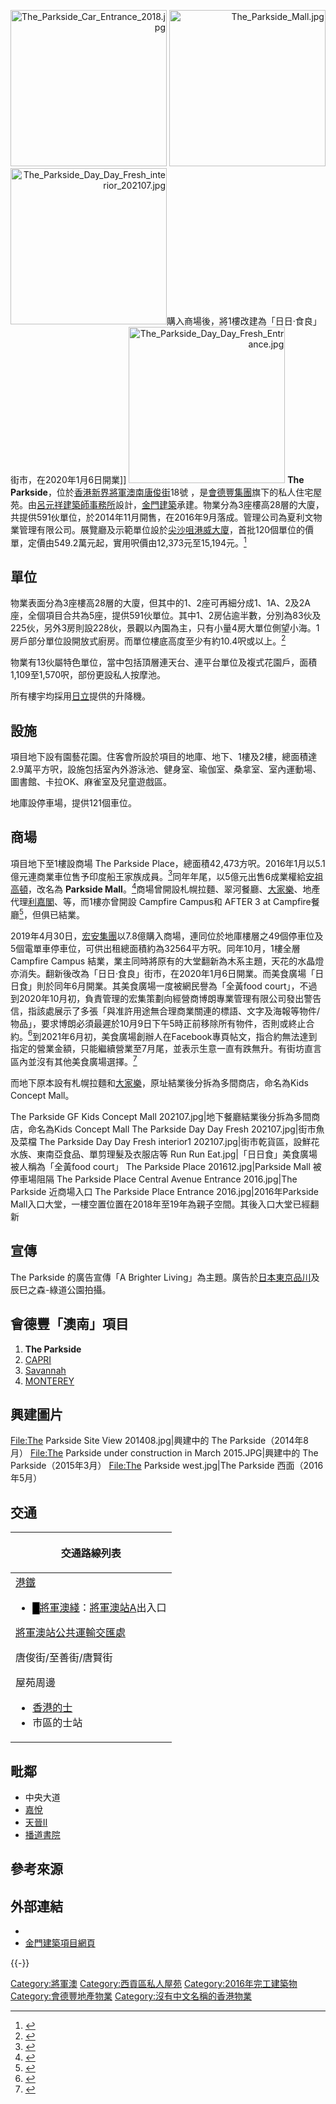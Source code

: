 {{Infobox_housinghk 
| name = The Parkside
| logo= [[File:Parkside.png|170px]]
| photo = The Parkside 201911.jpg
| phototitle = The Parkside東面
| address= {{HK}}[[新界|新界]][[將軍澳南|將軍澳南]][[唐俊街|唐俊街]]18號
| lot=  [[將軍澳|將軍澳]]市地段第119號
| developer= [[會德豐|會德豐集團]]
| manager= 夏利文物業管理有限公司
| use = 住宅
| blocknumber = 3
| floor_area = 
| floornumber = 28
| yearofcompletion = 2016年9月
| former = 填海地
| website = {{Official website|www.theparkside.com.hk/}}
}}
<mapframe text="地图" width="250" height="250" zoom="18" latitude="22.30522" longitude="114.26097" align="right" lang="zh"/>
[[File:The_Parkside_Car_Entrance_2018.jpg|250px]]
[[File:The_Parkside_Mall.jpg|250px]]
[[File:The_Parkside_Day_Day_Fresh_interior_202107.jpg|250px]]購入商場後，將1樓改建為「日日·食良」街市，在2020年1月6日開業]]
[[File:The_Parkside_Day_Day_Fresh_Entrance.jpg|250px]]
'''The Parkside'''，位於[[香港|香港]][[新界|新界]][[將軍澳南|將軍澳南]][[唐俊街|唐俊街]]18號 ，是[[會德豐|會德豐集團]]旗下的私人住宅屋苑。由[[呂元祥建築師事務所|呂元祥建築師事務所]]設計，[[金門建築|金門建築]]承建。物業分為3座樓高28層的大廈，共提供591伙單位，於2014年11月開售，在2016年9月落成。管理公司為夏利文物業管理有限公司。展覽廳及示範單位設於[[尖沙咀|尖沙咀]][[港威大廈|港威大廈]]，首批120個單位的價單，定價由549.2萬元起，實用呎價由12,373元至15,194元。<ref>{{cite news|title=The Parkside首推120伙 定價549.2萬起[19:17]|url=http://property.mpfinance.com/cfm/pa3.cfm?File=20141106/pab01/pr519170.txt|language=zh-hk|publisher=明報|date=2014年11月6日|accessdate=2016年4月28日}}</ref>

== 單位 ==
物業表面分為3座樓高28層的大廈，但其中的1、2座可再細分成1、1A、2及2A座，全個項目合共為5座，提供591伙單位。其中1、2房佔逾半數，分別為83伙及225伙，另外3房則設228伙，景觀以內園為主，只有小量4房大單位側望小海。1房戶部分單位設開放式廚房。而單位樓底高度至少有約10.4呎或以上。<ref>{{cite news|title=THE PARKSIDE 主打兩三房 吸換樓客|url=http://news.mingpao.com/pns/the%20parkside%20%E4%B8%BB%E6%89%93%E5%85%A9%E4%B8%89%E6%88%BF%20%20%E5%90%B8%E6%8F%9B%E6%A8%93%E5%AE%A2/web_tc/article/20141122/s00004/1416592652293|publisher=明報|date=2014年11月22日|accessdate=2016年4月28日|archive-date=2016年6月4日|archive-url=https://web.archive.org/web/20160604130019/http://news.mingpao.com/pns/the%20parkside%20%E4%B8%BB%E6%89%93%E5%85%A9%E4%B8%89%E6%88%BF%20%20%E5%90%B8%E6%8F%9B%E6%A8%93%E5%AE%A2/web_tc/article/20141122/s00004/1416592652293|dead-url=no}}</ref>

物業有13伙屬特色單位，當中包括頂層連天台、連平台單位及複式花園戶，面積1,109至1,570呎，部份更設私人按摩池。

所有樓宇均採用[[日立製作所|日立]]提供的升降機。

== 設施 ==
項目地下設有園藝花園。住客會所設於項目的地庫、地下、1樓及2樓，總面積達2.9萬平方呎，設施包括室內外游泳池、健身室、瑜伽室、桑拿室、室內運動場、圖書館、卡拉OK、麻雀室及兒童遊戲區。

地庫設停車場，提供121個車位。

== 商場 ==
項目地下至1樓設商場 The Parkside Place，總面積42,473方呎。2016年1月以5.1億元連商業車位售予印度船王家族成員。<ref>{{cite news|title=會德豐5.1億沽THE PARKSIDE商場車位|url=http://hk.on.cc/hk/bkn/cnt/finance/20160104/bkn-20160104211413214-0104_00842_001.html|language=zh-hk|publisher=on.cc東網專訊|date=2016年1月4日|accessdate=2016年4月28日|archive-date=2016年2月2日|archive-url=https://web.archive.org/web/20160202044718/http://hk.on.cc/hk/bkn/cnt/finance/20160104/bkn-20160104211413214-0104_00842_001.html|dead-url=no}}</ref>同年年尾，以5億元出售6成業權給[[安祖高頓|安祖高頓]]，改名為 '''Parkside Mall'''。<ref>{{cite news|title=PARKSIDE轉手賺6成 資金轉戰地區商舖|url=http://m.capital-hk.com/common_emag/view_content_capitalweekly_mobile.php?issue_no=20161124&pub_id=1&cat_id=:0300:0303:&art_id=2538|language=zh-hk|publisher=資本雜誌|date=2016年11月24日|accessdate=2017年2月4日|deadurl=yes|archiveurl=https://web.archive.org/web/20170204085232/http://m.capital-hk.com/common_emag/view_content_capitalweekly_mobile.php?issue_no=20161124&pub_id=1&cat_id=:0300:0303:&art_id=2538|archivedate=2017年2月4日}}</ref>商場曾開設札幌拉麵、翠河餐廳、[[大家樂|大家樂]]、地產代理[[利嘉閣|利嘉閣]]、等，而1樓亦曾開設 Campfire Campus和 AFTER 3 at Campfire餐廳<ref>{{cite news |title=Parkside商場劈租 低嘉悅逾六成 |url=http://hk.apple.nextmedia.com/financeestate/art/20170117/19899429 |language=zh-hk |publisher=蘋果日報 |date=2017年1月17日 |accessdate=2017年8月13日 |archive-date=2017年8月13日 |archive-url=https://web.archive.org/web/20170813104806/http://hk.apple.nextmedia.com/financeestate/art/20170117/19899429 |dead-url=no }}</ref>，但俱已結業。

2019年4月30日，[[宏安集團|宏安集團]]以7.8億購入商場，連同位於地庫樓層之49個停車位及5個電單車停車位，可供出租總面積約為32564平方呎。同年10月，1樓全層 Campfire Campus 結業，業主同時將原有的大堂翻新為木系主題，天花的水晶燈亦消失。翻新後改為「日日·食良」街市，在2020年1月6日開業。而美食廣場「日日食」則於同年6月開業。其美食廣場一度被網民譽為「全黃food court」，不過到2020年10月初，負責管理的宏集策劃向經營商博朗專業管理有限公司發出警告信，指該處展示了多張「與准許用途無合理商業關連的標語、文字及海報等物件/物品」，要求博朗必須最遲於10月9日下午5時正前移除所有物件，否則或終止合約。<ref>{{cite news |title=將軍澳「全黃food court」貼文宣 管理公司警告經營商5pm前移除否則或終止合約 |url=https://hk.appledaily.com/local/20201009/MQRF23NZJRGF3DDWCREHMFH4WQ/ |accessdate=2020-10-16 |work=蘋果日報 |date=2020-10-09 |archive-date=2021-06-21 |archive-url=https://web.archive.org/web/20210621172539/https://hk.appledaily.com/local/20201009/MQRF23NZJRGF3DDWCREHMFH4WQ/ |dead-url=yes }}</ref>到2021年6月初，美食廣場創辦人在Facebook專頁帖文，指合約無法達到指定的營業金額，只能繼續營業至7月尾，並表示生意一直有跌無升。有街坊直言區內並沒有其他美食廣場選擇。<ref>{{cite news |title=黃店告急｜將軍澳全黃美食廣場遭業主勸退 或七月結業市民跨區懲罰 |url=https://hk.appledaily.com/lifestyle/20210609/S5ZBOESUJRC3HHE6F3IAS5TKUM/ |accessdate=2021-06-10 |work=蘋果日報 |date=2021-06-09 |archive-date=2021-06-08 |archive-url=https://web.archive.org/web/20210608164633/https://hk.appledaily.com/lifestyle/20210609/S5ZBOESUJRC3HHE6F3IAS5TKUM/ |dead-url=no }}</ref>

而地下原本設有札幌拉麵和[[大家樂|大家樂]]，原址結業後分拆為多間商店，命名為Kids Concept Mall。

<gallery>
The Parkside GF Kids Concept Mall 202107.jpg|地下餐廳結業後分拆為多間商店，命名為Kids Concept Mall
The Parkside Day Day Fresh 202107.jpg|街市魚及菜檔
The Parkside Day Day Fresh interior1 202107.jpg|街市乾貨區，設鮮花水族、東南亞食品、單剪理髮及衣服店等
Run Run Eat.jpg|「日日食」美食廣場被人稱為「全黃food court」
The Parkside Place 201612.jpg|Parkside Mall 被停車場阻隔
The Parkside Place Central Avenue Entrance 2016.jpg|The Parkside 近商場入口
The Parkside Place Entrance 2016.jpg|2016年Parkside Mall入口大堂，一樓空置位置在2018年至19年為親子空間。其後入口大堂已經翻新
</gallery>

== 宣傳 ==
The Parkside 的廣告宣傳「A Brighter Living」為主題。廣告於[[日本|日本]][[東京|東京]][[品川|品川]]及辰巳之森-綠道公園拍攝。

==會德豐「澳南」項目==
#'''The Parkside'''
#[[CAPRI|CAPRI]]
#[[Savannah_(住宅)|Savannah]]
#[[MONTEREY|MONTEREY]]

==興建圖片==
<gallery widths=220>
File:The Parkside Site View 201408.jpg|興建中的 The Parkside（2014年8月）
File:The Parkside under construction in March 2015.JPG|興建中的 The Parkside（2015年3月）
File:The Parkside west.jpg|The Parkside 西面（2016年5月）
</gallery>

==交通==
{| class="mw-collapsible mw-collapsed wikitable" style="margin: 0 auto; width: auto;" 
! 交通路線列表
|-
|
;[[港鐵|港鐵]]
*<font color="{{將軍澳綫色彩}}">█</font>[[將軍澳綫|將軍澳綫]]：[[將軍澳站|將軍澳站]]A出入口

;[[將軍澳站公共運輸交匯處|將軍澳站公共運輸交匯處]]
{{九龍新界巴士簡單列表|792M|796C|796S|796X|797M|N796}}
{{大嶼山巴士簡單列表|A29P}}
{{新界專線小巴簡單列表|103M|110|110A|112S|114A}}

;唐俊街/至善街/唐賢街
{{九龍新界巴士簡單列表|796C|796E|796P|796X}}
{{新界專線小巴簡單列表|103M|108A|112S|114A|114B}}

;屋苑周邊
{{九龍新界巴士簡單列表|93M|290|290A|290B|290X|296A|296C|296D|296M|792M|796C|796P|796S|796X|798|798B|893|N290|N293|N796}}
{{大嶼山巴士簡單列表|A29P|E22A|E22C|E22S|N29}}
{{過海隧道巴士簡單列表|694|N691}}
{{新界專線小巴簡單列表|103M|108A|110|110A|112S|114A}}
*[[香港的士|香港的士]]
*市區的士站
|}

==毗鄰==
* 中央大道
* [[嘉悅|嘉悅]]
* [[天晉#天晉II|天晉II]]
* [[播道書院|播道書院]]

==參考來源==
{{reflist|2}}

==外部連結==
{{commonscat|The Parkside}}
* {{Official website|www.theparkside.com.hk/}}
* [https://web.archive.org/web/20170221071508/http://www.gammonconstruction.com/tc/html/projects/projects-7ae7d39e452b444aada3e4ded37ebc1f.html 金門建築項目網頁]

{{-}}
{{九龍倉集團/會德豐}}
{{DEFAULTSORT: the parkside}}

[[Category:將軍澳|Category:將軍澳]]
[[Category:西貢區私人屋苑|Category:西貢區私人屋苑]]
[[Category:2016年完工建築物|Category:2016年完工建築物]]
[[Category:會德豐地產物業|Category:會德豐地產物業]]
[[Category:沒有中文名稱的香港物業|Category:沒有中文名稱的香港物業]]
